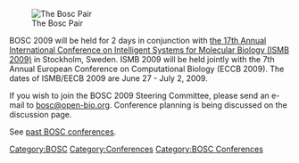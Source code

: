 [[Image:Pear.png|The Bosc Pair]]

BOSC 2009 will be held for 2 days in conjunction with [http://www.iscb.org/ismbeccb2009/index.php the 17th Annual International Conference on Intelligent Systems for Molecular Biology (ISMB 2009)] in Stockholm, Sweden.  ISMB 2009 will  be held jointly with the 7th Annual European Conference on Computational Biology (ECCB 2009). The dates of ISMB/EECB 2009 are  June 27 - July 2, 2009.  

If you wish to join the BOSC 2009 Steering Committee, please send an e-mail to [mailto:bosc@open-bio.org bosc@open-bio.org].  Conference planning is being discussed on the discussion page.

See [[Past BOSC conferences | past BOSC conferences]].

[[Category:BOSC]] [[Category:Conferences]]
[[Category:BOSC Conferences]]